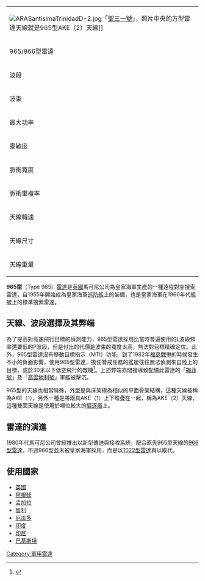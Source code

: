 {| width="25%" align="right" border="1"
|-----
| colspan="2" | [[File:ARASantísimaTrinidadD-2.jpg|center]]「[[聖三一號導彈驅逐艦|聖三一號]]」，照片中央的方型雷達天線就是965型AKE（2）天線]]
|-----
| colspan="2" | 965/966型雷達
|-----
| width="30%" | 波段 || width="70%" | P（UHF）
|-----
| width="30%" | 波束 || width="70%" | 12 × 40度
|-----
| width="30%" | 最大功率 || width="70%" | 450千瓦
|-----
| width="30%" | 靈敏度 || width="70%" | 20dB
|-----
| width="30%" | 脈衝寬度 || width="70%" | 3.8或10微秒
|-----
| width="30%" | 脈衝重複率 || width="70%" | 每秒400或200個脈衝
|-----
| width="30%" | 天線轉速 || width="70%" | 每分鐘8或10
|-----
| width="30%" | 天線尺寸 || width="70%" | 7.9 × 2.7公尺或5 × 1.9公尺
|-----
| width="30%" | 天線重量 || width="70%" | 1100或2487公斤
|}

'''965型'''（Type 965）[[雷達|雷達]]是[[英國|英國]]馬可尼公司為皇家海軍生產的一種遠程對空搜索雷達，自1955年開始成為皇家海軍[[巡防艦|巡防艦]]上的裝備，也是皇家海軍在1960年代艦艇上的標準搜索雷達。

== 天線、波段選擇及其弊端 ==
為了提高對高速飛行目標的偵測能力，965型雷達採用比當時普遍使用的L波段頻率還要低的P波段，但是付出的代價是波束的寬度太高，無法對目標精確定位。此外，965型雷達沒有移動目標指示（MTI）功能，到了1982年[[福島戰爭|福島戰爭]]的時候發生不小的負面影響，使用965型雷達，擔任警戒任務的艦艇往往無法偵測來自陸上的目標，或於30米以下低空飛行的敵機<ref>{{cite book  |last1=Rivas |first1=Santiago |title=Wings of the Malvinas: The Argentine Air War Over the Falklands  |publisher=Hikoki Publications |year=2012  |edition=reprin t|page =244  |isbn=978-1902109220}}</ref>。上述弊端亦間接導致配備此雷達的「[[錫菲號導彈驅逐艦|錫菲號]]」及「[[高雲地利號導彈驅逐艦|高雲地利號]]」軍艦被擊沉。

965型的天線也相當特殊，外型是與床架極為相似的平面骨架結構，這種天線被稱為AKE（1），另外一種是將兩具AKE（1）上下堆疊在一起，稱為AKE（2）天線，這種雙面天線是使用於噸位較大的[[驅逐艦|驅逐艦]]上。

== 雷達的演進 ==
1980年代馬可尼公司曾經推出以新型傳送與接收系統，配合原先965型天線的[[966型雷達|966型雷達]]。不過966型並未被皇家海軍採用，而是以[[1022型雷達|1022型雷達]]與以取代。

== 使用國家 ==
*[[英國|英國]]
*[[阿根廷|阿根廷]]
*[[孟加拉|孟加拉]]
*[[智利|智利]]
*[[厄瓜多|厄瓜多]]
*[[印度|印度]]
*[[印尼|印尼]]
*[[巴基斯坦|巴基斯坦]]

[[Category:軍用雷達|Category:軍用雷達]]